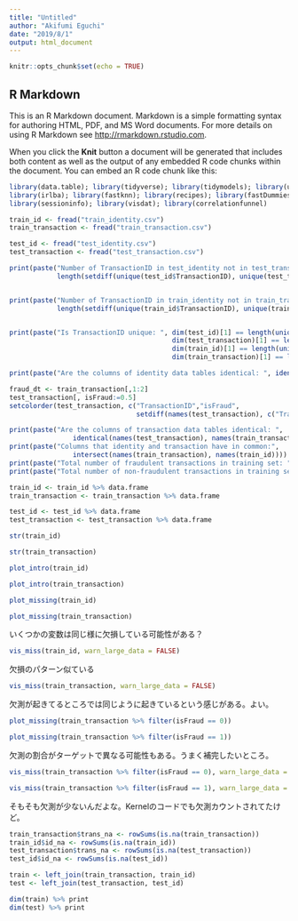 ```yaml
---
title: "Untitled"
author: "Akifumi Eguchi"
date: "2019/8/1"
output: html_document
---
```


```r
knitr::opts_chunk$set(echo = TRUE)
```

## R Markdown

This is an R Markdown document. Markdown is a simple formatting syntax for authoring HTML, PDF, and MS Word documents. For more details on using R Markdown see <http://rmarkdown.rstudio.com>.

When you click the **Knit** button a document will be generated that includes both content as well as the output of any embedded R code chunks within the document. You can embed an R code chunk like this:

```r
library(data.table); library(tidyverse); library(tidymodels); library(uwot); library(DataExplorer)
library(irlba); library(fastknn); library(recipes); library(fastDummies); library(repr)
library(sessioninfo); library(visdat); library(correlationfunnel)
```



```r
train_id <- fread("train_identity.csv") 
train_transaction <- fread("train_transaction.csv")

test_id <- fread("test_identity.csv") 
test_transaction <- fread("test_transaction.csv") 
```


```r
print(paste("Number of TransactionID in test_identity not in test_transaction:", 
            length(setdiff(unique(test_id$TransactionID), unique(test_transaction$TransactionID))))) #every test_id in test_transaction


print(paste("Number of TransactionID in train_identity not in train_transaction:", 
            length(setdiff(unique(train_id$TransactionID), unique(train_transaction$TransactionID))))) #every train_id in train_transaction


print(paste("Is TransactionID unique: ", dim(test_id)[1] == length(unique(test_id$TransactionID)) &
                                         dim(test_transaction)[1] == length(unique(test_transaction$TransactionID)) &  
                                         dim(train_id)[1] == length(unique(train_id$TransactionID)) &
                                         dim(train_transaction)[1] == length(unique(train_transaction$TransactionID))))

print(paste("Are the columns of identity data tables identical: ", identical(names(train_id), names(test_id))))

fraud_dt <- train_transaction[,1:2]
test_transaction[, isFraud:=0.5]
setcolorder(test_transaction, c("TransactionID","isFraud",
                                setdiff(names(test_transaction), c("TransactionID", "isFraud"))))

print(paste("Are the columns of transaction data tables identical: ", 
                identical(names(test_transaction), names(train_transaction))))
print(paste("Columns that identity and transaction have in common:", 
                intersect(names(train_transaction), names(train_id))))
print(paste("Total number of fraudulent transactions in training set: ", sum(train_transaction[,2])))
print(paste("Total number of non-fraudulent transactions in training set: ", nrow(train_transaction)-sum(train_transaction[,2])))
```

```r
train_id <- train_id %>% data.frame
train_transaction <- train_transaction %>% data.frame

test_id <- test_id %>% data.frame
test_transaction <- test_transaction %>% data.frame
```

```r
str(train_id)
```

```r
str(train_transaction)
```

```r
plot_intro(train_id)
```

```r
plot_intro(train_transaction)
```

```r
plot_missing(train_id)
```

```r
plot_missing(train_transaction)
```

いくつかの変数は同じ様に欠損している可能性がある？

```r
vis_miss(train_id, warn_large_data = FALSE)
```

欠損のパターン似ている

```r
vis_miss(train_transaction, warn_large_data = FALSE)
```

欠測が起きてるところでは同じように起きているという感じがある。よい。

```r
plot_missing(train_transaction %>% filter(isFraud == 0))
```


```r
plot_missing(train_transaction %>% filter(isFraud == 1))
```
欠測の割合がターゲットで異なる可能性もある。うまく補完したいところ。

```r
vis_miss(train_transaction %>% filter(isFraud == 0), warn_large_data = FALSE)
```

```r
vis_miss(train_transaction %>% filter(isFraud == 1), warn_large_data = FALSE)
```

そもそも欠測が少ないんだよな。Kernelのコードでも欠測カウントされてたけど。

```r
train_transaction$trans_na <- rowSums(is.na(train_transaction))
train_id$id_na <- rowSums(is.na(train_id))
test_transaction$trans_na <- rowSums(is.na(test_transaction))
test_id$id_na <- rowSums(is.na(test_id))
```


```r
train <- left_join(train_transaction, train_id)
test <- left_join(test_transaction, test_id)

dim(train) %>% print
dim(test) %>% print
```
